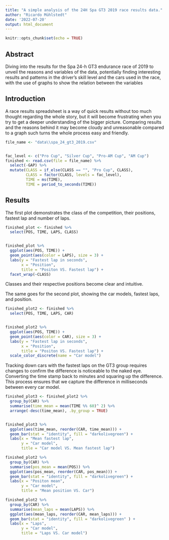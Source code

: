 ```yaml
---
title: "A simple analysis of the 24H Spa GT3 2019 race results data."
author: "Ricardo Mühlstedt"
date: '2022-07-20'
output: html_document
---
```


```r
knitr::opts_chunk$set(echo = TRUE)
```

## Abstract

Diving into the results for the Spa 24-h GT3 endurance race of 2019 to unveil the reasons and variables of the data, potentially finding interesting results and patterns in the driver's skill level and the cars used in the race, with the use of graphs to show the relation between the variables

## Introduction

A race results spreadsheet is a way of quick results without too much thought regarding the whole story, but it will become frustrating when you try to get a deeper understanding of the bigger picture. Comparing results and the reasons behind it may become cloudy and unreasonable compared to a graph such turns the whole process easy and friendly.

```r
file_name <- "data\\spa_24_gt3_2019.csv"


fac_level <- c("Pro Cup", "Silver Cup", "Pro-AM Cup", "AM Cup")
finished <- read.csv(file = file_name) %>%
  select(-GAP) %>%
  mutate(CLASS = if_else(CLASS == "", "Pro Cup", CLASS),
         CLASS = factor(CLASS, levels = fac_level),
         TIME = ms(TIME),
         TIME = period_to_seconds(TIME))
```

## Results

The first plot demonstrates the class of the competition, their positions, fastest lap and number of laps.

```r
finished_plot <- finished %>%
  select(POS, TIME, LAPS, CLASS)


finished_plot %>%
  ggplot(aes(POS, TIME)) +
  geom_point(aes(color = LAPS), size = 3) +
  labs(y = "Fastest lap in seconds",
       x = "Position",
       title = "Positon VS. Fastest lap") +
  facet_wrap(~CLASS)
```

Classes and their respective positions become clear and intuitive.

The same goes for the second plot, showing the car models, fastest laps, and position.

```r
finished_plot2 <- finished %>%
  select(POS, TIME, LAPS, CAR)


finished_plot2 %>%
  ggplot(aes(POS, TIME)) +
  geom_point(aes(color = CAR), size = 3) +
  labs(y = "Fastest lap in seconds",
       x = "Position",
       title = "Positon VS. Fastest lap") +
  scale_color_discrete(name = "Car model")
```

Tracking down cars with the fastest laps on the GT3 group requires changes to confirm the difference is noticeable to the naked eye. Converting the time stamp back to minutes and squaring up the difference. This process ensures that we capture the difference in milliseconds between every car model.

```r
finished_plot3 <- finished_plot2 %>%
  group_by(CAR) %>%
  summarise(time_mean = mean(TIME %% 60)^ 2) %>%
  arrange(-desc(time_mean), .by_group = TRUE)


finished_plot3 %>%
  ggplot(aes(time_mean, reorder(CAR, time_mean))) +
  geom_bar(stat = "identity", fill = "darkolivegreen") +
  labs(x = "Mean fastest lap",
       y = "Car model",
       title = "Car model VS. Mean fastest lap") 
```

```r
finished_plot2 %>%
  group_by(CAR) %>%
  summarise(pos_mean = mean(POS)) %>%
  ggplot(aes(pos_mean, reorder(CAR, pos_mean))) +
  geom_bar(stat = "identity", fill = "darkolivegreen") +
  labs(x = "Positon mean",
       y = "Car model",
       title = "Mean position VS. Car")

```

```r
finished_plot2 %>%
  group_by(CAR) %>%
  summarise(mean_laps = mean(LAPS)) %>%
  ggplot(aes(mean_laps, reorder(CAR, mean_laps))) +
  geom_bar(stat = "identity", fill = "darkolivegreen" ) +
  labs(x = "Laps",
       y = "Car model",
       title = "Laps VS. Car model")
```

